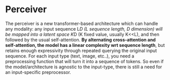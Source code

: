 # Perceiver

The perceiver is a new transformer-based architecture which can handle any modality: 
any input sequence L*D (L sequence length, D dimension) will be mapped into a latent space K*D (K fixed value, usually K<<L), and then followed by the usual self-attention.
**By alternating cross-attention and self-attention, the model has a linear complexity wrt sequence length**, but retains enough expressivity through repeated querying
the original input sequence.
For each input type (text, image, etc..), you need a preprocessing function that will turn it into a sequence of tokens. So even if the model/architecture is 
agnostic to the input-type, there is still a need for an input-specific preprocessor.
